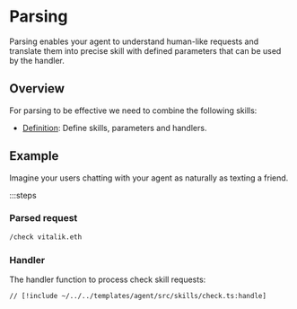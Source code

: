 # Parsing

Parsing enables your agent to understand human-like requests and translate them into precise skill with defined parameters that can be used by the handler.

## Overview

For parsing to be effective we need to combine the following skills:

- [Definition](/skills/definition): Define skills, parameters and handlers.

## Example

Imagine your users chatting with your agent as naturally as texting a friend.

:::steps

### Parsed request

```bash
/check vitalik.eth
```

### Handler

The handler function to process check skill requests:

```tsx [src/skills/check.ts]
// [!include ~/../../templates/agent/src/skills/check.ts:handle]
```
